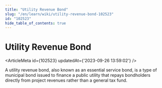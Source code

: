 ```yaml
---
title: "Utility Revenue Bond"
slug: "/en/learn/wiki/utility-revenue-bond-102523"
id: "102523"
hide_table_of_contents: true
---
```



# Utility Revenue Bond

<ArticleMeta id={102523} updatedAt={'2023-09-26 13:59:02'} />
<div className='border-solid border-b border-t-0 my-4 border-[var(--ifm-color-gray-300)]' />

A utility revenue bond, also known as an essential service bond, is a type of municipal bond issued to finance a public utility that repays bondholders directly from project revenues rather than a general tax fund.
